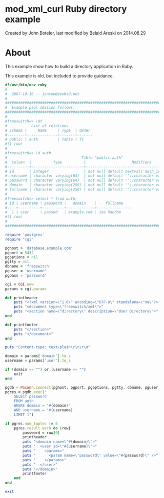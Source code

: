 
# mod_xml_curl Ruby directory example 

 Created by  John Boteler, last modified by  Belaid Areski on 2014.08.29

# About

This example show how to build a directory application in Ruby.

This example is old, but included to provide guidance.

```ruby
#!/usr/bin/env ruby
#
#  2007-10-16 -- jontow@zenbsd.net
#
#############################################################################
#  Example psql session follows:
#############################################################################
#
#freeswitch=> \dt
#           List of relations
# Schema |     Name     | Type  | Owner
#--------+--------------+-------+-------
# public | auth         | table | fs
#(1 row)
#
#freeswitch=> \d auth
#                                  Table "public.auth"
#  Column  |          Type          |                     Modifiers                     
#----------+------------------------+---------------------------------------------------
# id       | integer                | not null default nextval('auth_id_seq'::regclass)
# username | character varying(64)  | not null default ''::character varying
# password | character varying(64)  | not null default ''::character varying
# domain   | character varying(256) | not null default ''::character varying
# fullname | character varying(256) | not null default ''::character varying
#
#freeswitch=> select * from auth;
# id | username | password |   domain    |    fullname
#----+----------+----------+-------------+----------------
#  1 | user     | passwd   | example.com | Joe Random
#(1 row)
#
#############################################################################

require 'postgres'
require "cgi"

pghost = 'database.example.com'
pgport = 5432
pgoptions = nil
pgtty = nil
dbname = 'freeswitch'
pguser = 'username'
pgpass = 'password'

cgi = CGI.new
params = cgi.params

def printheader
    puts "<?xml version=\"1.0\" encoding=\"UTF-8\" standalone=\"no\"?>"
    puts "<document type=\"freeswitch/xml\">"
    puts "<section name=\"directory\" description=\"User Directory\">"
end

def printfooter
    puts "</section>"
    puts "</document>"
end

puts "Content-type: text/plain\r\n\r\n"

domain = params['domain'].to_s
username = params['user'].to_s

if (domain == "") or (username == "")
    exit
end

pgdb = PGconn.connect(pghost, pgport, pgoptions, pgtty, dbname, pguser, pgpass)
pgres = pgdb.exec("
    SELECT password
    FROM auth
    WHERE domain = '#{domain}'
    AND username = '#{username}'
    LIMIT 1")

if pgres.num_tuples != 0
    pgres.result.each do |row|
        password = row[0]
        printheader
        puts "<domain name=\"#{domain}\">"
        puts "  <user id=\"#{username}\">"
        puts "    <params>"
        puts "      <param name=\"password\" value=\"#{password}\" />"
        puts "    </params>"
        puts "  </user>"
        puts "</domain>"
        printfooter
    end
end

exit
```


